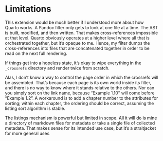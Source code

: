 # Limitations

This extension would be much better if I understood more about how Quarto works. A Pandoc filter only gets to look at one file at a time. The AST is built, modified, and then written. That makes cross-references impossible at that level. Quarto obviously operates at a higher level where all that is orchestrated together, but it's opaque to me. Hence, my filter dumps the cross-references into files that are concatenated together in order to be read on the next full rendering.

::: {.callout-tip}
If things get into a hopeless state, it's okay to wipe everything in the `_crossrefs` directory and render twice from scratch.
:::

Alas, I don't know a way to control the page order in which the crossrefs will be assembled. That's because each page is its own world inside its filter, and there is no way to know where it stands relative to the others. Nor can you simply sort on the link name, because "Example 1.10" will come before "Example 1.2". A workaround is to add a chapter number to the attributes for sorting; within each chapter, the ordering should be correct, assuming the listing sort algorithm is stable.

The listings mechanism is powerful but limited in scope. All it will do is mine a directory of markdown files for metadata or take a single file of collected metadata. That makes sense for its intended use case, but it's a straitjacket for more general uses.

